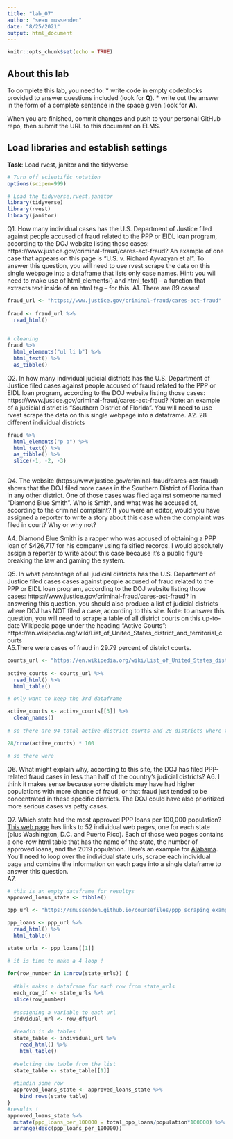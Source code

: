 ```yaml
---
title: "lab_07"
author: "sean mussenden"
date: "8/25/2021"
output: html_document
---
```


```r
knitr::opts_chunk$set(echo = TRUE)
```

## About this lab

To complete this lab, you need to:
* write code in empty codeblocks provided to answer questions included (look for **Q**).
* write out the answer in the form of a complete sentence in the space given (look for **A**).

When you are finished, commit changes and push to your personal GitHub repo, then submit the URL to this document on ELMS.

## Load libraries and establish settings
**Task**: Load rvest, janitor and the tidyverse
```r
# Turn off scientific notation
options(scipen=999)

# Load the tidyverse,rvest,janitor
library(tidyverse)
library(rvest)
library(janitor)

```


Q1. How many individual cases has the U.S. Department of Justice filed against people accused of fraud related to the PPP or EIDL loan program, according to the DOJ website listing those cases: https://www.justice.gov/criminal-fraud/cares-act-fraud?  An example of one case that appears on this page is "U.S. v. Richard Ayvazyan et al". To answer this question, you will need to use rvest scrape the data on this single webpage into a dataframe that lists only case names. Hint: you will need to make use of html_elements() and html_text() -- a function that extracts text inside of an html tag -- for this.
A1.  There are 89 cases!

```r

fraud_url <- "https://www.justice.gov/criminal-fraud/cares-act-fraud" 
  
fraud <- fraud_url %>%
  read_html() 
  

# cleaning 
fraud %>% 
  html_elements("ul li b") %>%
  html_text() %>%
  as_tibble() 


```

Q2. In how many individual judicial districts has the U.S. Department of Justice filed cases against people accused of fraud related to the PPP or EIDL loan program, according to the DOJ website listing those cases: https://www.justice.gov/criminal-fraud/cares-act-fraud?  Note: an example of a judicial district is "Southern District of Florida". You will need to use rvest scrape the data on this single webpage into a dataframe.
A2. 28 different individual districts

```r

fraud %>%
  html_elements("p b") %>%
  html_text() %>%
  as_tibble() %>%
  slice(-1, -2, -3)
  


```

Q4. The website (https://www.justice.gov/criminal-fraud/cares-act-fraud) shows that the DOJ filed more cases in the Southern District of Florida than in any other district. One of those cases was filed against someone named "Diamond Blue Smith". Who is Smith, and what was he accused of, according to the criminal complaint? If you were an editor, would you have assigned a reporter to write a story about this case when the complaint was filed in court? Why or why not?

A4. Diamond Blue Smith is a rapper who was accused of obtaining a PPP loan of $426,717 for his company using falsified records. I would absolutely assign a reporter to write about this case because it's a public figure breaking the law and gaming the system. 

Q5. In what percentage of all judicial districts has the U.S. Department of Justice filed cases cases against people accused of fraud related to the PPP or EIDL loan program, according to the DOJ website listing those cases: https://www.justice.gov/criminal-fraud/cares-act-fraud? In answering this question, you should also produce a list of judicial districts where DOJ has NOT filed a case, according to this site.  Note: to answer this question, you will need to scrape a table of all district courts on this up-to-date Wikipedia page under the heading "Active Courts": https://en.wikipedia.org/wiki/List_of_United_States_district_and_territorial_courts  
A5.There were cases of fraud in 29.79 percent of district courts. 


```r

courts_url <- "https://en.wikipedia.org/wiki/List_of_United_States_district_and_territorial_courts"
 
active_courts <- courts_url %>%
  read_html() %>%
  html_table()

# only want to keep the 3rd dataframe

active_courts <- active_courts[[3]] %>%
  clean_names() 
  
# so there are 94 total active district courts and 28 districts where there were fraud 

28/nrow(active_courts) * 100

# so there were

```
Q6. What might explain why, according to this site, the DOJ has filed PPP-related fraud cases in less than half of the country's judicial districts?
A6. I think it makes sense because some districts may have had higher populations with more chance of fraud, or that fraud just tended to be concentrated in these specific districts. The DOJ could have also prioritized more serious cases vs petty cases. 

Q7. Which state had the most approved PPP loans per 100,000 population? [This web page](https://smussenden.github.io/coursefiles/ppp_scraping_example/index.html) has links to 52 individual web pages, one for each state (plus Washington, D.C. and Puerto Rico). Each of those web pages contains a one-row html table that has the name of the state, the number of approved loans, and the 2019 population. Here's an example for [Alabama](https://smussenden.github.io/coursefiles/ppp_scraping_example/states/alabama.html). You'll need to loop over the individual state urls, scrape each individual page and combine the information on each page into a single dataframe to answer this question.  
A7.
```r

# this is an empty dataframe for resultys
approved_loans_state <- tibble()

ppp_url <- "https://smussenden.github.io/coursefiles/ppp_scraping_example/index.html"

ppp_loans <- ppp_url %>% 
  read_html() %>% 
  html_table()

state_urls <- ppp_loans[[1]]

# it is time to make a 4 loop !
   
for(row_number in 1:nrow(state_urls)) {
  
  #this makes a dataframe for each row from state_urls
  each_row_df <- state_urls %>%
  slice(row_number)
  
  #assigning a variable to each url
  indvidual_url <- row_df$url 
  
  #readin in da tables !
  state_table <- individual_url %>%    
    read_html() %>%
    html_table() 
  
  #selcting the table from the list
  state_table <- state_table[[1]]
  
  #bindin some row
  approved_loans_state <- approved_loans_state %>%
    bind_rows(state_table)
}
#results !
approved_loans_state %>%
  mutate(ppp_loans_per_100000 = total_ppp_loans/population*100000) %>%
  arrange(desc(ppp_loans_per_100000))




```
